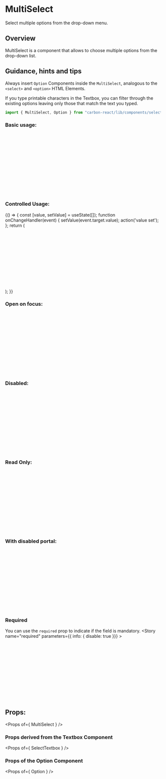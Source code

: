 
<Meta title="Design System/Select/MultiSelect" />

# MultiSelect

Select multiple options from the drop-down menu.

## Overview 

MultiSelect is a component that allows to choose multiple options from the drop-down list.

## Guidance, hints and tips 

Always insert `Option` Components inside the `MultiSelect`, analogous to the `<select>` and `<option>` HTML Elements.

If you type printable characters in the Textbox,
you can filter through the existing options leaving only those that match the text you typed.

```javascript
import { MultiSelect, Option } from "carbon-react/lib/components/select";
```

### Basic usage:

<Preview>
  <Story name="basic" parameters={{ info: { disable: true }}} >
    <MultiSelect
      name='simple'
      id='simple'
      label='label'
      labelInline
      onOpen={ action('onOpen') }
      onChange={ action('onChange') }
      onClick={ action('onClick') }
      onFocus={ action('onFocus') }
      onBlur={ action('onBlur') }
      onKeyDown={ action('onKeyDown', { depth: 2 }) }
    >
      <Option text='Amber' value='1' />
      <Option text='Black' value='2' />
      <Option text='Blue' value='3' />
      <Option text='Brown' value='4' />
      <Option text='Green' value='5' />
      <Option text='Orange' value='6' />
      <Option text='Pink' value='7' />
      <Option text='Purple' value='8' />
      <Option text='Red' value='9' />
      <Option text='White' value='10' />
      <Option text='Yellow' value='11' />
    </MultiSelect>
  </Story>
</Preview>

### Controlled Usage:

<Preview>
  <Story name="controlled" parameters={{ info: { disable: true }}} >
    {() => {
      const [value, setValue] = useState([]);
      function onChangeHandler(event) {
        setValue(event.target.value);
        action('value set');
      };
      return (
        <MultiSelect
          id='controlled'
          name='controlled'
          value={ value }
          onChange={ onChangeHandler }
          onOpen={ action('onOpen') }
          onClick={ action('onClick') }
          onFocus={ action('onFocus') }
          onBlur={ action('onBlur') }
          onKeyDown={ action('onKeyDown', { depth: 2 }) }
        >
          <Option text='Amber' value='1' />
          <Option text='Black' value='2' />
          <Option text='Blue' value='3' />
          <Option text='Brown' value='4' />
          <Option text='Green' value='5' />
          <Option text='Orange' value='6' />
          <Option text='Pink' value='7' />
          <Option text='Purple' value='8' />
          <Option text='Red' value='9' />
          <Option text='White' value='10' />
          <Option text='Yellow' value='11' />
        </MultiSelect>
      );
    }}
  </Story>
</Preview>

### Open on focus:

<Preview>
  <Story name="openOnFocus" parameters={{ info: { disable: true }}} >
    <MultiSelect name='openOnFocus' id='openOnFocus' openOnFocus>
      <Option text='Amber' value='1' />
      <Option text='Black' value='2' />
      <Option text='Blue' value='3' />
      <Option text='Brown' value='4' />
      <Option text='Green' value='5' />
      <Option text='Orange' value='6' />
      <Option text='Pink' value='7' />
      <Option text='Purple' value='8' />
      <Option text='Red' value='9' />
      <Option text='White' value='10' />
      <Option text='Yellow' value='11' />
    </MultiSelect>
  </Story>
</Preview>

### Disabled:

<Preview>
  <Story name="disabled" parameters={{ info: { disable: true }}} >
    <MultiSelect name='disabled' id='select-disabled' defaultValue={ ['1', '3'] } disabled>
      <Option text='Amber' value='1' />
      <Option text='Black' value='2' />
      <Option text='Blue' value='3' />
      <Option text='Brown' value='4' />
      <Option text='Green' value='5' />
      <Option text='Orange' value='6' />
      <Option text='Pink' value='7' />
      <Option text='Purple' value='8' />
      <Option text='Red' value='9' />
      <Option text='White' value='10' />
      <Option text='Yellow' value='11' />
    </MultiSelect>
  </Story>
</Preview>

### Read Only:

<Preview>
  <Story name="readonly" parameters={{ info: { disable: true }}} >
    <MultiSelect name='readonly' id='readonly' defaultValue={ ['1', '3'] } readOnly>
      <Option text='Amber' value='1' />
      <Option text='Black' value='2' />
      <Option text='Blue' value='3' />
      <Option text='Brown' value='4' />
      <Option text='Green' value='5' />
      <Option text='Orange' value='6' />
      <Option text='Pink' value='7' />
      <Option text='Purple' value='8' />
      <Option text='Red' value='9' />
      <Option text='White' value='10' />
      <Option text='Yellow' value='11' />
    </MultiSelect>
  </Story>
</Preview>

### With disabled portal:

<Preview>
  <Story name="withDisabledPortal" parameters={{ info: { disable: true }}} >
    <MultiSelect disablePortal name='withDisabledPortal' id='withDisabledPortal' defaultValue={ ['1', '3'] }>
      <Option text='Amber' value='1' />
      <Option text='Black' value='2' />
      <Option text='Blue' value='3' />
      <Option text='Brown' value='4' />
      <Option text='Green' value='5' />
      <Option text='Orange' value='6' />
      <Option text='Pink' value='7' />
      <Option text='Purple' value='8' />
      <Option text='Red' value='9' />
      <Option text='White' value='10' />
      <Option text='Yellow' value='11' />
    </MultiSelect>
  </Story>
</Preview>

### Required

You can use the `required` prop to indicate if the field is mandatory.
<Preview>
  <Story name="required" parameters={{ info: { disable: true }}} >
   <MultiSelect
      name='required-select'
      id='required-select'
      label='Foreground Color'
      required
    >
      <Option text='Amber' value='1' />
      <Option text='Black' value='2' />
      <Option text='Blue' value='3' />
      <Option text='Brown' value='4' />
      <Option text='Green' value='5' />
      <Option text='Orange' value='6' />
      <Option text='Pink' value='7' />
      <Option text='Purple' value='8' />
      <Option text='Red' value='9' />
      <Option text='White' value='10' />
      <Option text='Yellow' value='11' />
    </MultiSelect>
  </Story>
</Preview>

## Props:

<Props of={ MultiSelect } />

### Props derived from the Textbox Component

<Props of={ SelectTextbox } />

### Props of the Option Component

<Props of={ Option } />
